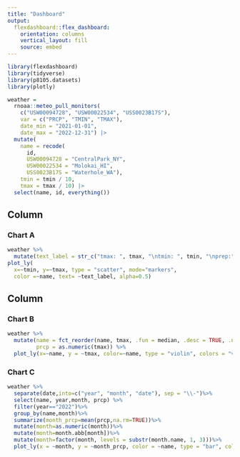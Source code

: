 ```yaml
---
title: "Dashboard"
output: 
  flexdashboard::flex_dashboard:
    orientation: columns
    vertical_layout: fill
    source: embed
---
```


```r
library(flexdashboard)
library(tidyverse)
library(p8105.datasets)
library(plotly)
```

```r
weather = 
  rnoaa::meteo_pull_monitors(
    c("USW00094728", "USW00022534", "USS0023B17S"),
    var = c("PRCP", "TMIN", "TMAX"), 
    date_min = "2021-01-01",
    date_max = "2022-12-31") |>
  mutate(
    name = recode(
      id, 
      USW00094728 = "CentralPark_NY", 
      USW00022534 = "Molokai_HI",
      USS0023B17S = "Waterhole_WA"),
    tmin = tmin / 10,
    tmax = tmax / 10) |>
  select(name, id, everything())
```
Column {data-width=650}
-----------------------------------------------------------------------

### Chart A

```r
weather %>%
  mutate(text_label = str_c("tmax: ", tmax, "\ntmin: ", tmin, "\nprep:", prcp)) %>%
plot_ly(
  x=~tmin, y=~tmax, type = "scatter", mode="markers",
  color =~name, text= ~text_label, alpha=0.5)
```

Column {data-width=350}
-----------------------------------------------------------------------

### Chart B

```r
weather %>%
  mutate(name = fct_reorder(name, tmax, .fun = median, .desc = TRUE, .na_rm = TRUE),
         prcp = as.numeric(tmax)) %>%
  plot_ly(x=~name, y = ~tmax, color=~name, type = "violin", colors = "viridis")
```

### Chart C

```r
weather %>% 
  separate(date,into=c("year", "month", "date"), sep = "\\-")%>%
  select(name, year,month, prcp) %>%
  filter(year=="2022")%>%
  group_by(name,month)%>%
  summarize(month_prcp=mean(prcp,na.rm=TRUE))%>%
  mutate(month=as.numeric(month))%>%
  mutate(month=month.abb[month])%>%
  mutate(month=factor(month, levels = substr(month.name, 1, 3)))%>%
  plot_ly(x = ~month, y = ~month_prcp, color = ~name, type = "bar", colors = "viridis")
```

